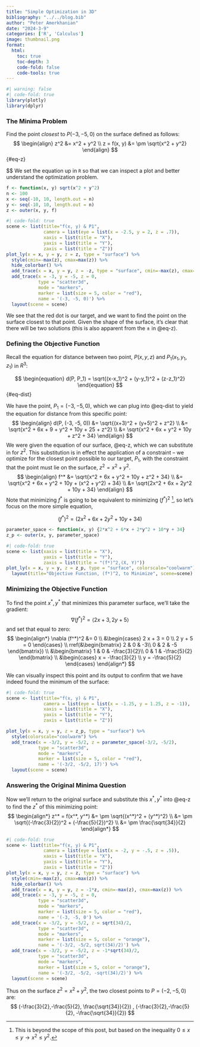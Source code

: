 ```yaml
---
title: "Simple Optimization in 3D"
bibliography: "../../blog.bib"
author: "Peter Amerkhanian"
date: "2024-3-9"
categories: ['R', 'Calculus']
image: thumbnail.png
format:
  html:
    toc: true
    toc-depth: 3
    code-fold: false
    code-tools: true
---
```


```r
#| warning: false
#| code-fold: true
library(plotly)
library(dplyr)
```

### The Minima Problem
Find the point *closest* to $P(-3, -5, 0)$ on the surface defined as follows:
$$
\begin{align}
z^2 &= x^2 + y^2 \\
z = f(x, y) &= \pm \sqrt{x^2 + y^2}
\end{align}
$${#eq-z}

$$
We set the equation up in `R` so that we can inspect a plot and better understand the optimization problem.
```r
f <- function(x, y) sqrt(x^2 + y^2)
n <- 100
x <- seq(-10, 10, length.out = n)
y <- seq(-10, 10, length.out = n)
z <- outer(x, y, f)
```

```r
#| code-fold: true
scene <- list(title="f(x, y) & P1", 
              camera = list(eye = list(x = -2.5, y = 2, z = .7)),
              xaxis = list(title = "X"),
              yaxis = list(title = "Y"),
              zaxis = list(title = "Z"))
plot_ly(x = x, y = y, z = z, type = "surface") %>%
  style(cmin=-max(z), cmax=max(z)) %>% 
  hide_colorbar() %>% 
  add_trace(x = x, y = y, z = -z, type = "surface", cmin=-max(z), cmax=max(z)) %>% 
  add_trace(x = -3, y = -5, z = 0,
            type = "scatter3d",
            mode = "markers",
            marker = list(size = 5, color = "red"),
            name = '(-3, -5, 0)') %>% 
  layout(scene = scene)
```

We see that the red dot is our target, and we want to find the point on the surface closest to that point. Given the shape of the surface, it's clear that there will be two solutions (this is also apparent from the $\pm$ in @eq-z).  

### Defining the Objective Function
Recall the equation for distance between two point, $P(x, y, z)$ and $P_1(x_1, y_1, z_1)$ in $R^3$:  

$$
\begin{equation}
d(P, P_1) = \sqrt{(x-x_1)^2 + (y-y_1)^2 + (z-z_1)^2}
\end{equation}
$${#eq-dist}

We have the point, $P_1 = (-3, -5, 0)$, which we can plug into @eq-dist to yield the equation for distance from this specific point:  
$$
\begin{align}
d(P, (-3, -5, 0)) &= \sqrt{(x+3)^2 + (y+5)^2 + z^2} \\
 &= \sqrt{x^2 + 6x + 9 + y^2 + 10y + 25 + z^2} \\
 &= \sqrt{x^2 + 6x + y^2 + 10y + z^2 + 34}
\end{align}
$$
We were given the equation of our surface, @eq-z, which we can substitute in for $z^2$. This substitution is in effect the application of a constraint -- we optimize for the closest point possible to our target, $P_1$, with the constraint that the point must lie on the surface, $z^2 = x^2 + y^2$.  
$$
\begin{align}
f^* &= \sqrt{x^2 + 6x + y^2 + 10y + z^2 + 34} \\
&= \sqrt{x^2 + 6x + y^2 + 10y + (x^2 + y^2) + 34} \\
&= \sqrt{2x^2 + 6x + 2y^2 + 10y + 34}
\end{align}
$$
Note that minimizing $f^*$ is going to be equivalent to minimizing $(f^*)^2$ [^1], so let's focus on the more simple equation,

$$
(f^*)^2 = (2x^2 + 6x + 2y^2 + 10y + 34)
$$

[^1]: This is beyond the scope of this post, but based on the inequality $0 \leq x \leq y \rightarrow  x^2 \leq y^2$.

```r
parameter_space <- function(x, y) {2*x^2 + 6*x + 2*y^2 + 10*y + 34}
z_p <- outer(x, y, parameter_space)
```

```r
#| code-fold: true
scene <- list(xaxis = list(title = "X"),
              yaxis = list(title = "Y"),
              zaxis = list(title = "(f*)^2,(X, Y)"))
plot_ly(x = x, y = y, z = z_p, type = "surface", colorscale="coolwarm") %>% 
  layout(title="Objective Function, (f*)^2, to Minimize", scene=scene)
```

### Minimizing the Objective Function
To find the point $x^*, y^*$ that minimizes this parameter surface, we'll take the gradient:
$$
 \nabla (f^*)^2 = \left< 2 x + 3, 2 y + 5 \right>
$$
and set that equal to zero:
$$
\begin{align*}
 \nabla (f^*)^2  &= 0 \\
&\begin{cases}
   2 x + 3 = 0 \\
   2 y + 5  = 0
   \end{cases} \\
rref(&\begin{bmatrix}
2 & 0 & -3\\
0 & 2 & -5
\end{bmatrix}) \\
&\begin{bmatrix}
1 & 0 & -\frac{3}{2}\\
0 & 1 & -\frac{5}{2}
\end{bmatrix} \\
   &\begin{cases}
   x = -\frac{3}{2} \\
   y  = -\frac{5}{2}
   \end{cases}
\end{align*}
$$

We can visually inspect this point and its output to confirm that we have indeed found the minimum of the surface:

```r
#| code-fold: true
scene <- list(title="f(x, y) & P1", 
              camera = list(eye = list(x = -1.25, y = 1.25, z = -1)),
              xaxis = list(title = "X"),
              yaxis = list(title = "Y"),
              zaxis = list(title = "Z"))

plot_ly(x = x, y = y, z = z_p, type = "surface") %>% 
  style(colorscale="coolwarm") %>%
  add_trace(x = -3/2, y = -5/2, z = parameter_space(-3/2, -5/2),
            type = "scatter3d",
            mode = "markers",
            marker = list(size = 5, color = "red"),
            name = '(-3/2, -5/2, 17)') %>% 
  layout(scene = scene)
```

### Answering the Original Minima Question
Now we'll return to the original surface and substitute this $x^*,y^*$ into @eq-z to find the $z^*$ of this minimizing point:  
$$
\begin{align*}
z^* = f(x^*, y^*) &= \pm \sqrt{(x^*)^2 + (y^*)^2} \\
&= \pm \sqrt{(-\frac{3}{2})^2 + (-\frac{5}{2})^2} \\
&= \pm \frac{\sqrt{34}}{2}
\end{align*}
$$

```r
#| code-fold: true
scene <- list(title="f(x, y) & P1", 
              camera = list(eye = list(x = -2, y = -.5, z = .5)),
              xaxis = list(title = "X"),
              yaxis = list(title = "Y"),
              zaxis = list(title = "Z"))
plot_ly(x = x, y = y, z = z, type = "surface") %>%
  style(cmin=-max(z), cmax=max(z)) %>%
  hide_colorbar() %>% 
  add_trace(x = x, y = y, z = -1*z, cmin=-max(z), cmax=max(z)) %>%
  add_trace(x = -3, y = -5, z = 0,
            type = "scatter3d",
            mode = "markers",
            marker = list(size = 5, color = "red"),
            name = '(-3, -5, 0') %>% 
  add_trace(x = -3/2, y = -5/2, z = sqrt(34)/2,
            type = "scatter3d",
            mode = "markers",
            marker = list(size = 5, color = "orange"),
            name = '(-3/2, -5/2, sqrt(34)/2)') %>% 
  add_trace(x = -3/2, y = -5/2, z = -1*sqrt(34)/2,
            type = "scatter3d",
            mode = "markers",
            marker = list(size = 5, color = "orange"),
            name = '(-3/2, -5/2, -sqrt(34)/2)') %>% 
  layout(scene = scene)
```
Thus on the surface $z^2 = x^2 + y^2$, the two closest points to $P=(-2, -5, 0)$ are:  
$$
(-\frac{3}{2},-\frac{5}{2}, \frac{\sqrt{34}}{2}) , (-\frac{3}{2},-\frac{5}{2}, -\frac{\sqrt{34}}{2}) 
$$